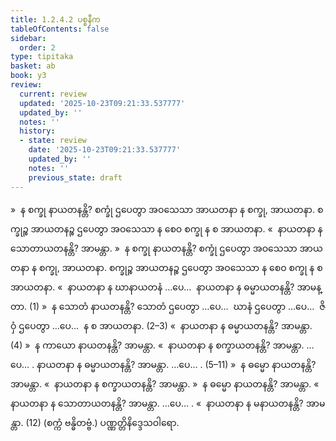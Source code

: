 ```yaml
---
title: 1.2.4.2 ပစ္စနီက
tableOfContents: false
sidebar:
  order: 2
type: tipitaka
basket: ab
book: y3
review:
  current: review
  updated: '2025-10-23T09:21:33.537777'
  updated_by: ''
  notes: ''
  history:
  - state: review
    date: '2025-10-23T09:21:33.537777'
    updated_by: ''
    notes: ''
    previous_state: draft
---
```



<ReviewStatus review={frontmatter.review} showDetails={true} />

<HypothesisAnnotation frontmatter={frontmatter} />

<DynamicBreadcrumb />

<Division number="17" book="y3" e="ch" v="33" p="81">

<Paragraph number="318" book="y3">
»  န စက္ခု နာယတနန္တိ?
</Paragraph>

<Paragraph number="319" book="y3">
စက္ခုံ ဌပေတွာ အဝသေသာ အာယတနာ န စက္ခု, အာယတနာ. စက္ခုဉ္စ အာယတနဉ္စ ဌပေတွာ အဝသေသာ န စေဝ စက္ခု န စ အာယတနာ.
</Paragraph>

<Paragraph number="320" book="y3">
«  နာယတနာ န သောတာယတနန္တိ? အာမန္တာ.
</Paragraph>

<Paragraph number="321" book="y3">
»  န စက္ခု နာယတနန္တိ?
</Paragraph>

<Paragraph number="322" book="y3">
စက္ခုံ ဌပေတွာ အဝသေသာ အာယတနာ န စက္ခု, အာယတနာ. စက္ခုဉ္စ အာယတနဉ္စ ဌပေတွာ အဝသေသာ န စေဝ စက္ခု န စ အာယတနာ.
</Paragraph>

<Paragraph number="323" book="y3">
«  နာယတနာ န ဃာနာယတနံ …ပေ…  နာယတနာ န ဓမ္မာယတနန္တိ? အာမန္တာ. (1)
</Paragraph>

<Paragraph number="324" book="y3">
»  န သောတံ နာယတနန္တိ?
</Paragraph>

<Paragraph number="325" book="y3">
သောတံ ဌပေတွာ …ပေ…  ဃာနံ ဌပေတွာ …ပေ…  ဇိဝှံ ဌပေတွာ …ပေ…  န စ အာယတနာ. (2–3)
</Paragraph>

<Paragraph number="326" book="y3">
«  နာယတနာ န ဓမ္မာယတနန္တိ? အာမန္တာ. (4)
</Paragraph>

<Paragraph number="327" book="y3">
»  န ကာယော နာယတနန္တိ? အာမန္တာ.
</Paragraph>

<Paragraph number="328" book="y3">
«  နာယတနာ န စက္ခာယတနန္တိ? အာမန္တာ. …ပေ… . နာယတနာ န ဓမ္မာယတနန္တိ? အာမန္တာ. …ပေ… . (5–11)
</Paragraph>

<Paragraph number="329" book="y3">
»  န ဓမ္မော နာယတနန္တိ? အာမန္တာ.
</Paragraph>

<Paragraph number="330" book="y3">
«  နာယတနာ န စက္ခာယတနန္တိ? အာမန္တာ.
</Paragraph>

<Paragraph number="331" book="y3">
»  န ဓမ္မော နာယတနန္တိ? အာမန္တာ.
</Paragraph>

<Paragraph number="332" book="y3">
«  နာယတနာ န သောတာယတနန္တိ? အာမန္တာ. …ပေ… .
</Paragraph>

<Paragraph number="333" book="y3">
«  နာယတနာ န မနာယတနန္တိ? အာမန္တာ. (12)

</Paragraph>
</Division>

<Paragraph number="334" type="center" book="y3">
(စက္ကံ ဗန္ဓိတဗ္ဗံ.)



</Paragraph>

<Paragraph number="335" type="center" book="y3">
ပဏ္ဏတ္တိနိဒ္ဒေသဝါရော.
</Paragraph>